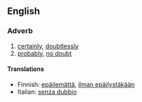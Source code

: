 ==English==

===Adverb===
{{en-adv|pos=[[without]] a [[doubt]]|-}}

# [[certainly]], [[doubtlessly]]
# [[probably]], [[no doubt]]

====Translations====
{{top}}
*Finnish: [[epäilemättä]], [[ilman epäilystäkään]]
*Italian: [[senza dubbio]]
{{mid}}
{{bottom}}
